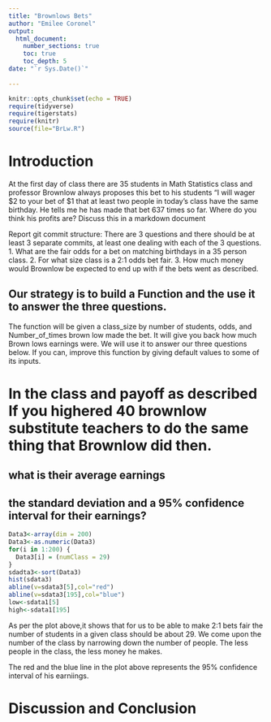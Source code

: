 ```yaml
---
title: "Brownlows Bets"
author: "Emilee Coronel"
output: 
  html_document:
    number_sections: true
    toc: true
    toc_depth: 5
date: "`r Sys.Date()`"    
    
---
```

```r
knitr::opts_chunk$set(echo = TRUE)
require(tidyverse)
require(tigerstats)
require(knitr)
source(file="BrLw.R")
```


<!-- We recommend you use git branches -- create a separate branch for each major section i.e. Introduction, Methods, Results, Inferential Results, and Discussion and Conclusions - leave the YAML block untouched until the final merge where you put in your own name !-->

# Introduction

<!--In this section you explain what you are trying to show.  Where did the data come from?  What is the research or other question you are trying to answer?!-->

 At the first day of class there are 35 students in Math Statistics class and professor Brownlow always proposes this bet to his students "I will wager $2 to your bet of $1 that at least two people in today's class have  the same birthday.  He tells me he has made that bet 637 times so far. Where do you think his profits are? Discuss this in a markdown document
 
Report git commit structure:
There are 3 questions and there should be at least 3 separate commits, at least one dealing with each of the 3 questions.
1. What are the fair odds for a bet on matching birthdays in a 35 person class.
2. For what size class is a 2:1 odds bet fair.
3. How much money would Brownlow be expected to end up with if the bets went as described.

## Our strategy is to build a Function and the use it to answer the three questions. 

The function will be given a class_size by number of students, odds, and Number_of_times brown low made the bet.  It will give you back how much Brown lows earnings were. We will use it to answer our three questions below. If you can, improve this function by giving default values to some of its inputs. 

# In the class and payoff as described  If you highered 40 brownlow substitute teachers to do the same thing that Brownlow did then.
## what is their average earnings
## the standard deviation and a 95% confidence interval for their earnings?
  
<!--Explain and display your method of coming up with a 95% confidence interval of  professor Brown lows winnings (or losings)-->
```r
Data3<-array(dim = 200)
Data3<-as.numeric(Data3)
for(i in 1:200) {
  Data3[i] = (numClass = 29)
}
sdadta3<-sort(Data3)
hist(sdata3)
abline(v=sdata3[5],col="red")
abline(v=sdata3[195],col="blue")
low<-sdata1[5]
high<-sdata1[195]
```


As per the plot above,it shows that for us to be able to make 2:1 bets fair the number of students in a given class should be about 29. We come upon the number of the class by narrowing down the number of people. The less people in the class, the less money he makes.

The red and the blue line in the plot above represents the 95% confidence interval of his earniings.

# Discussion and Conclusion

<!--Discussion and conclusion here.  If professor Brown low is consistently making or losing money how could he change his payout so that his profits center on zero?  Also discuss what size his class should be in order to have his current scheme balance at zero profit.!-->

